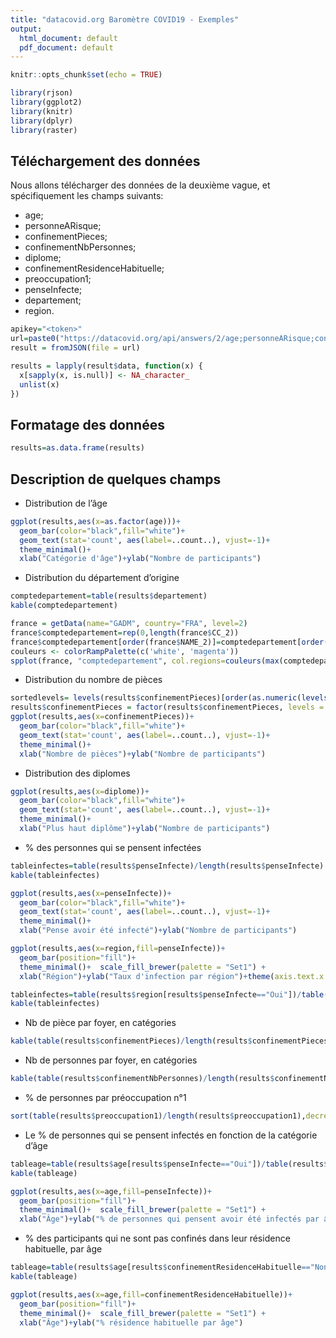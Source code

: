 ```yaml
---
title: "datacovid.org Baromètre COVID19 - Exemples"
output:
  html_document: default
  pdf_document: default
---
```


```r
knitr::opts_chunk$set(echo = TRUE)
```

```r
library(rjson)
library(ggplot2)
library(knitr)
library(dplyr)
library(raster)
```

## Téléchargement des données

Nous allons télécharger des données de la deuxième vague, et spécifiquement les champs suivants:

- age;
- personneARisque;
- confinementPieces;
- confinementNbPersonnes;
- diplome;
- confinementResidenceHabituelle;
- preoccupation1;
- penseInfecte;
- departement;
- region.

```r
apikey="<token>"
url=paste0("https://datacovid.org/api/answers/2/age;personneARisque;confinementPieces;confinementNbPersonnes;diplome;confinementResidenceHabituelle;preoccupation1;penseInfecte;departement;region?token=",apikey,"&values=true")
result = fromJSON(file = url)

results = lapply(result$data, function(x) {
  x[sapply(x, is.null)] <- NA_character_
  unlist(x)
})
```

## Formatage des données

```r
results=as.data.frame(results)
```

## Description de quelques champs


- Distribution de l'âge
```r
ggplot(results,aes(x=as.factor(age)))+
  geom_bar(color="black",fill="white")+
  geom_text(stat='count', aes(label=..count..), vjust=-1)+
  theme_minimal()+
  xlab("Catégorie d'âge")+ylab("Nombre de participants")
```

- Distribution du département d'origine

```r
comptedepartement=table(results$departement)
kable(comptedepartement)
```

```r
france = getData(name="GADM", country="FRA", level=2)
france$comptedepartement=rep(0,length(france$CC_2))
france$comptedepartement[order(france$NAME_2)]=comptedepartement[order(names(comptedepartement))]
couleurs <- colorRampPalette(c('white', 'magenta'))
spplot(france, "comptedepartement", col.regions=couleurs(max(comptedepartement)),  main=list(label="Nombre de participants par département",cex=.8))
```

- Distribution du nombre de pièces
```r
sortedlevels= levels(results$confinementPieces)[order(as.numeric(levels(results$confinementPieces)))]
results$confinementPieces = factor(results$confinementPieces, levels = sortedlevels)
ggplot(results,aes(x=confinementPieces))+
  geom_bar(color="black",fill="white")+
  geom_text(stat='count', aes(label=..count..), vjust=-1)+
  theme_minimal()+
  xlab("Nombre de pièces")+ylab("Nombre de participants")
```
- Distribution des diplomes
```r
ggplot(results,aes(x=diplome))+
  geom_bar(color="black",fill="white")+
  geom_text(stat='count', aes(label=..count..), vjust=-1)+
  theme_minimal()+
  xlab("Plus haut diplôme")+ylab("Nombre de participants")
```

- % des personnes qui se pensent infectées
```r
tableinfectes=table(results$penseInfecte)/length(results$penseInfecte)
kable(tableinfectes)
```

```r
ggplot(results,aes(x=penseInfecte))+
  geom_bar(color="black",fill="white")+
  geom_text(stat='count', aes(label=..count..), vjust=-1)+
  theme_minimal()+
  xlab("Pense avoir été infecté")+ylab("Nombre de participants")
```

```r
ggplot(results,aes(x=region,fill=penseInfecte))+
  geom_bar(position="fill")+
  theme_minimal()+  scale_fill_brewer(palette = "Set1") +
  xlab("Région")+ylab("Taux d'infection par région")+theme(axis.text.x = element_text(angle = 90, hjust = 1))
```

```r
tableinfectes=table(results$region[results$penseInfecte=="Oui"])/table(results$region)
kable(tableinfectes)
```

- Nb de pièce par foyer, en catégories

```r
kable(table(results$confinementPieces)/length(results$confinementPieces))
```

- Nb de personnes par foyer, en catégories
```r
kable(table(results$confinementNbPersonnes)/length(results$confinementNbPersonnes))
```

- % de personnes par préoccupation n°1
```r
sort(table(results$preoccupation1)/length(results$preoccupation1),decreasing = T)
```

- Le % de personnes qui se pensent infectés en fonction de la catégorie d'âge
```r
tableage=table(results$age[results$penseInfecte=="Oui"])/table(results$age)
kable(tableage)
```

```r
ggplot(results,aes(x=age,fill=penseInfecte))+
  geom_bar(position="fill")+
  theme_minimal()+  scale_fill_brewer(palette = "Set1") +
  xlab("Âge")+ylab("% de personnes qui pensent avoir été infectés par âge")
```

- % des participants qui ne sont pas confinés dans leur résidence habituelle, par âge

```r
tableage=table(results$age[results$confinementResidenceHabituelle=="Non"])/table(results$age)
kable(tableage)
```

```r
ggplot(results,aes(x=age,fill=confinementResidenceHabituelle))+
  geom_bar(position="fill")+
  theme_minimal()+  scale_fill_brewer(palette = "Set1") +
  xlab("Âge")+ylab("% résidence habituelle par âge")
```

